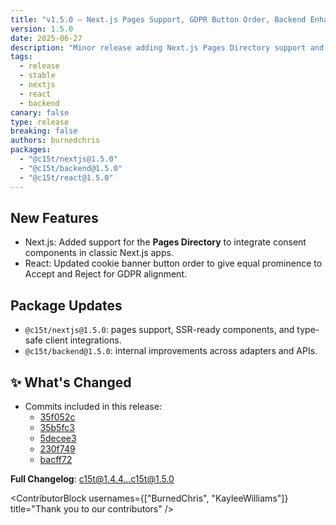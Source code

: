 ```yaml
---
title: "v1.5.0 — Next.js Pages Support, GDPR Button Order, Backend Enhancements"
version: 1.5.0
date: 2025-06-27
description: "Minor release adding Next.js Pages Directory support and updating cookie banner button order for GDPR guidance, alongside backend and integration improvements."
tags:
  - release
  - stable
  - nextjs
  - react
  - backend
canary: false
type: release
breaking: false
authors: burnedchris
packages:
  - "@c15t/nextjs@1.5.0"
  - "@c15t/backend@1.5.0"
  - "@c15t/react@1.5.0"
---
```


## New Features

- Next.js: Added support for the **Pages Directory** to integrate consent components in classic Next.js apps.
- React: Updated cookie banner button order to give equal prominence to Accept and Reject for GDPR alignment.

## Package Updates

- `@c15t/nextjs@1.5.0`: pages support, SSR-ready components, and type-safe client integrations.
- `@c15t/backend@1.5.0`: internal improvements across adapters and APIs.

## ✨ What's Changed

- Commits included in this release:
  - [35f052c](https://github.com/c15t/c15t/commit/35f052c8d758322f26a6bd7f93fdf4da20bb093f)
  - [35b5fc3](https://github.com/c15t/c15t/commit/35b5fc3bfd512aacfa295893be8ac129cac0679d)
  - [5decee3](https://github.com/c15t/c15t/commit/5decee32b91168bd85aefe45f25f9ed0b519312d)
  - [230f749](https://github.com/c15t/c15t/commit/230f74917265927b9ae2a5c52c2e083aec5e90a5)
  - [bacff72](https://github.com/c15t/c15t/commit/bacff72be07e26f7c597b5f700cf389e058e5807)

**Full Changelog**: [c15t@1.4.4...c15t@1.5.0](https://github.com/c15t/c15t/compare/c15t@1.4.4...c15t@1.5.0)

<ContributorBlock usernames={["BurnedChris", "KayleeWilliams"]} title="Thank you to our contributors" />


